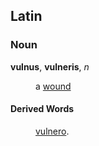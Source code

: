 ==Latin==
===Noun===
'''vulnus''', '''vulneris''', ''n''

: a [[wound]]

====Derived Words====
: [[vulnero]].